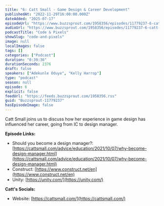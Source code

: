 ```yaml
---
title: "6: Catt Small - Game Design & Career Development"
publishedAt: "2022-11-29T16:00:00.000Z"
dateAdded: "2025-07-17"
episodeUrl: "https://www.buzzsprout.com/1958356/episodes/11779237-6-catt-small-game-design-career-development.mp3"
audioUrl: "https://www.buzzsprout.com/1958356/episodes/11779237-6-catt-small-game-design-career-development.mp3"
podcastTitle: "Code & Pixels"
showSlug: "code-and-pixels"
image: null
localImages: false
tags: []
categories: ["Podcast"]
duration: "0:39:36"
durationSeconds: 2376
draft: false
speakers: ["Adekunle Oduye", "Kelly Harrop"]
type: "podcast"
season: null
episode: 6
explicit: false
feedUrl: "https://feeds.buzzsprout.com/1958356.rss"
guid: "Buzzsprout-11779237"
hasEpisodeImage: false
---
```

Catt Small joins us to discuss how her experience in game design has influenced her career, going from IC to design manager.  
  
**Episode Links:** 

-   Should you become a design manager?: [https://cattsmall.com/advice/education/2021/10/07/why-become-design-manager.html](https://cattsmall.com/advice/education/2021/10/07/why-become-design-manager.html)
-   Construct: [https://www.construct.net/en](https://www.construct.net/en)
-   Unity: [https://unity.com/](https://unity.com/)

**Catt's Socials:**

-   Website: [https://cattsmall.com/](https://cattsmall.com/)
